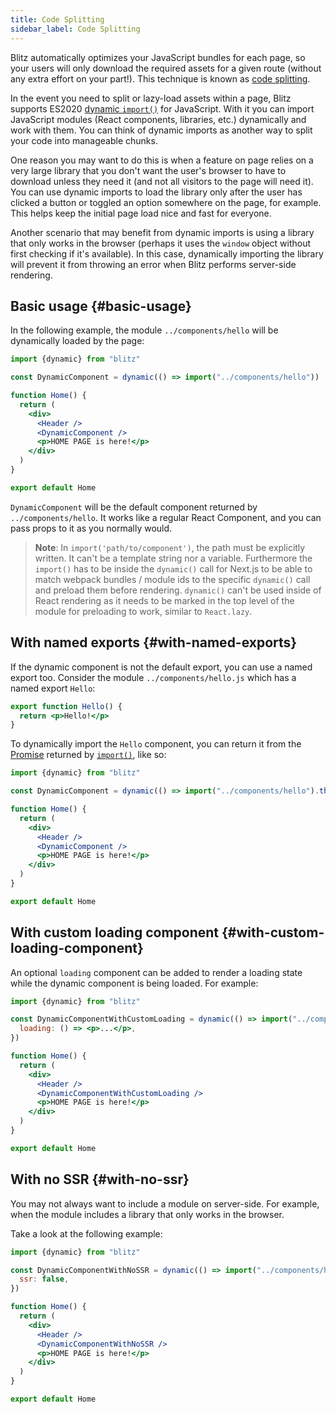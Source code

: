 ```yaml
---
title: Code Splitting
sidebar_label: Code Splitting
---
```


Blitz automatically optimizes your JavaScript bundles for each page, so
your users will only download the required assets for a given route
(without any extra effort on your part!). This technique is known as
[code splitting](https://reactjs.org/docs/code-splitting.html).

In the event you need to split or lazy-load assets within a page, Blitz
supports ES2020
[dynamic `import()`](https://github.com/tc39/proposal-dynamic-import) for
JavaScript. With it you can import JavaScript modules (React components,
libraries, etc.) dynamically and work with them. You can think of dynamic
imports as another way to split your code into manageable chunks.

One reason you may want to do this is when a feature on page relies on a
very large library that you don't want the user's browser to have to
download unless they need it (and not all visitors to the page will need
it). You can use dynamic imports to load the library only after the user
has clicked a button or toggled an option somewhere on the page, for
example. This helps keep the initial page load nice and fast for everyone.

Another scenario that may benefit from dynamic imports is using a library
that only works in the browser (perhaps it uses the `window` object
without first checking if it's available). In this case, dynamically
importing the library will prevent it from throwing an error when Blitz
performs server-side rendering.

## Basic usage {#basic-usage}

In the following example, the module `../components/hello` will be
dynamically loaded by the page:

```jsx
import {dynamic} from "blitz"

const DynamicComponent = dynamic(() => import("../components/hello"))

function Home() {
  return (
    <div>
      <Header />
      <DynamicComponent />
      <p>HOME PAGE is here!</p>
    </div>
  )
}

export default Home
```

`DynamicComponent` will be the default component returned by
`../components/hello`. It works like a regular React Component, and you
can pass props to it as you normally would.

> **Note**: In `import('path/to/component')`, the path must be explicitly
> written. It can't be a template string nor a variable. Furthermore the
> `import()` has to be inside the `dynamic()` call for Next.js to be able
> to match webpack bundles / module ids to the specific `dynamic()` call
> and preload them before rendering. `dynamic()` can't be used inside of
> React rendering as it needs to be marked in the top level of the module
> for preloading to work, similar to `React.lazy`.

## With named exports {#with-named-exports}

If the dynamic component is not the default export, you can use a named
export too. Consider the module `../components/hello.js` which has a named
export `Hello`:

```jsx
export function Hello() {
  return <p>Hello!</p>
}
```

To dynamically import the `Hello` component, you can return it from the
[Promise](https://developer.mozilla.org/en-US/docs/Web/JavaScript/Reference/Global_Objects/Promise)
returned by
[`import()`](https://github.com/tc39/proposal-dynamic-import#example),
like so:

```jsx
import {dynamic} from "blitz"

const DynamicComponent = dynamic(() => import("../components/hello").then((mod) => mod.Hello))

function Home() {
  return (
    <div>
      <Header />
      <DynamicComponent />
      <p>HOME PAGE is here!</p>
    </div>
  )
}

export default Home
```

## With custom loading component {#with-custom-loading-component}

An optional `loading` component can be added to render a loading state
while the dynamic component is being loaded. For example:

```jsx
import {dynamic} from "blitz"

const DynamicComponentWithCustomLoading = dynamic(() => import("../components/hello"), {
  loading: () => <p>...</p>,
})

function Home() {
  return (
    <div>
      <Header />
      <DynamicComponentWithCustomLoading />
      <p>HOME PAGE is here!</p>
    </div>
  )
}

export default Home
```

## With no SSR {#with-no-ssr}

You may not always want to include a module on server-side. For example,
when the module includes a library that only works in the browser.

Take a look at the following example:

```jsx
import {dynamic} from "blitz"

const DynamicComponentWithNoSSR = dynamic(() => import("../components/hello3"), {
  ssr: false,
})

function Home() {
  return (
    <div>
      <Header />
      <DynamicComponentWithNoSSR />
      <p>HOME PAGE is here!</p>
    </div>
  )
}

export default Home
```
